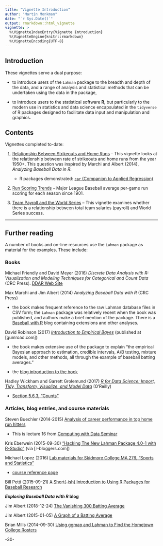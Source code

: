 ```yaml
---
title: "Vignette Introduction"
author: "Martin Monkman"
date: "`r Sys.Date()`"
output: rmarkdown::html_vignette
vignette: >
  %\VignetteIndexEntry{Vignette Introduction}
  %\VignetteEngine{knitr::rmarkdown}
  %\VignetteEncoding{UTF-8}
---
```


## Introduction


These vignettes serve a dual purpose:

* to introduce users of the `Lahman` package to the breadth and depth of the data, and a range of analysis and statistical methods that can be undertaken using the data in the package, 

* to introduce users to the statistical software **R**, but particularly to the modern use
in statistics and data science encapsulated in the `tidyverse` of R packages designed to
facilitate data input and manipulation and graphics.


## Contents

Vignettes completed to-date:


1. [Relationship Between Strikeouts and Home Runs](strikeoutsandhr.Rmd) -- This vignette looks at the relationship between rate of strikeouts and home runs from the year 1950+. This question was inspired by Marchi and Albert (2014), _Analyzing Baseball Data in R_. 

    + R packages demonstrated: [`car` (Companion to Applied Regression)](https://CRAN.R-project.org/package=car)


2. [Run Scoring Trends](run-scoring-trends.Rmd) -- Major League Baseball average per-game run scoring for each season since 1901.


3. [Team Payroll and the World Series](payroll.Rmd) -- This vignette examines whether there is a relationship between total team salaries (payroll) and World Series success.






***

## Further reading

A number of books and on-line resources use the `Lahman` package as material for the examples. These include:

### Books

Michael Friendly and David Meyer (2016) _Discrete Data Analysis with R: Visualization and Modeling Techniques for Categorical and Count Data_ (CRC Press). [DDAR Web Site](http://ddar.datavis.ca/)


Max Marchi and Jim Albert (2014) _Analyzing Baseball Data with R_ (CRC Press)

* the book makes frequent reference to the raw Lahman database files in CSV form; the `Lahman` package was relatively recent when the book was published, and authors make a brief mention of the package.
There is a [Baseball with R](https://baseballwithr.wordpress.com/) blog containing extensions
and other analyses.

David Robinson (2017) [_Introduction to Empirical Bayes_](https://app.gumroad.com/l/empirical-bayes) (published at [gumroad.com])

* the book makes extensive use of the package to explain "the empirical Bayesian approach to estimation, credible intervals, A/B testing, mixture models, and other methods, all through the example of baseball batting averages." 

* the [blog introduction to the book](http://varianceexplained.org/r/empirical-bayes-book/)


Hadley Wickham and Garrett Grolemund (2017) [_R for Data Science: Import, Tidy, Transform, Visualize, and Model Data_](https://r4ds.had.co.nz/) (O'Reilly)

* [Section 5.6.3, "Counts"](https://r4ds.had.co.nz/transform.html#counts)


### Articles, blog entries, and course materials

Steven Buechler (2014-2015) [Analysis of career performance in top home run hitters](https://www3.nd.edu/~steve/computing_with_data/16_Baseball_example/baseball_example.html)

* This is lecture 16 from [Computing with Data Seminar](https://www3.nd.edu/~steve/computing_with_data/)


Kris Eberwein (2015-09-30) ["Hacking The New Lahman Package 4.0-1 with R-Studio"](https://www.r-bloggers.com/2015/09/hacking-the-new-lahman-package-4-0-1-with-r-studio/) (via [r-bloggers.com])


Michael Lopez (2016) [Lab materials for Skidmore College MA 276, “Sports and Statistics”](https://statsbylopez.com/276labs/)

* [course reference page](https://statsbylopez.com/stats-sports-class/) 


Bill Petti (2015-09-21) [A Short(-ish) Introduction to Using R Packages for Baseball Research](https://tht.fangraphs.com/a-short-ish-introduction-to-using-r-for-baseball-research/)



**_Exploring Baseball Data with R_ blog**

Jim Albert (2018-12-24) [The Vanishing 300 Batting Average](https://baseballwithr.wordpress.com/2018/12/24/the-vanishing-300-batting-average/)

Jim Albert (2015-01-05) [A Graph of a Batting Average](https://baseballwithr.wordpress.com/2015/01/05/a-graph-of-a-batting-average/) 

Brian Mills (2014-09-30) [Using ggmap and Lahman to Find the Hometown College Rosters](https://baseballwithr.wordpress.com/2014/09/30/using-ggmap-and-lahman-to-find-the-hometown-college-rosters/)


-30-
